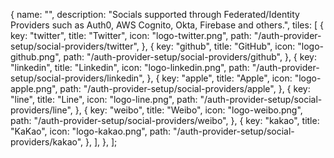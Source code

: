 
  {
    name: "",
    description: "Socials supported through Federated/Identity Providers such as Auth0, AWS Cognito, Okta, Firebase and others.",
    tiles: [
      {
        key: "twitter",
        title: "Twitter",
        icon: "logo-twitter.png",
        path: "/auth-provider-setup/social-providers/twitter",
      },
      {
        key: "github",
        title: "GitHub",
        icon: "logo-github.png",
        path: "/auth-provider-setup/social-providers/github",
      },
      {
        key: "linkedin",
        title: "Linkedin",
        icon: "logo-linkedin.png",
        path: "/auth-provider-setup/social-providers/linkedin",
      },
      {
        key: "apple",
        title: "Apple",
        icon: "logo-apple.png",
        path: "/auth-provider-setup/social-providers/apple",
      },
      {
        key: "line",
        title: "Line",
        icon: "logo-line.png",
        path: "/auth-provider-setup/social-providers/line",
      },
      {
        key: "weibo",
        title: "Weibo",
        icon: "logo-weibo.png",
        path: "/auth-provider-setup/social-providers/weibo",
      },
      {
        key: "kakao",
        title: "KaKao",
        icon: "logo-kakao.png",
        path: "/auth-provider-setup/social-providers/kakao",
      },
    ],
  },
];

<Tiles tileGroups={tileGroupsDataSocialViaFederated} />
